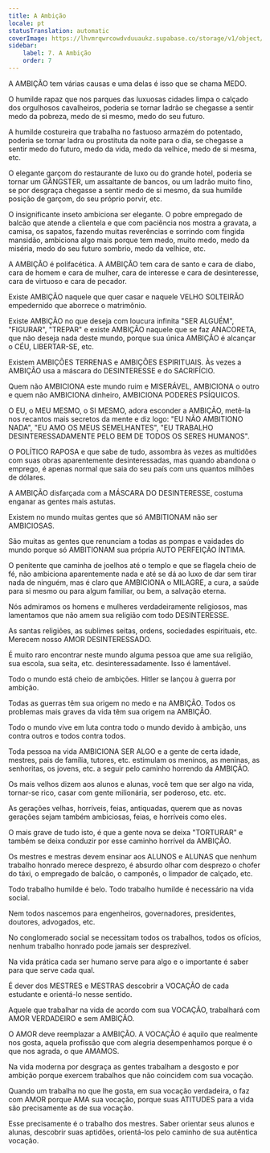 ```yaml
---
title: A Ambição
locale: pt
statusTranslation: automatic
coverImage: https://lhvmrqwrcowdvduuaukz.supabase.co/storage/v1/object/public/strapi-uploads/small_cover-educacion-fundamental.webp-2d51a7828a2b1309555be27f7e2a61a0.webp
sidebar:
    label: 7. A Ambição
    order: 7
---
```

A AMBIÇÃO tem várias causas e uma delas é isso que se chama MEDO.

O humilde rapaz que nos parques das luxuosas cidades limpa o calçado dos orgulhosos cavalheiros, poderia se tornar ladrão se chegasse a sentir medo da pobreza, medo de si mesmo, medo do seu futuro.

A humilde costureira que trabalha no fastuoso armazém do potentado, poderia se tornar ladra ou prostituta da noite para o dia, se chegasse a sentir medo do futuro, medo da vida, medo da velhice, medo de si mesma, etc.

O elegante garçom do restaurante de luxo ou do grande hotel, poderia se tornar um GÂNGSTER, um assaltante de bancos, ou um ladrão muito fino, se por desgraça chegasse a sentir medo de si mesmo, da sua humilde posição de garçom, do seu próprio porvir, etc.

O insignificante inseto ambiciona ser elegante. O pobre empregado de balcão que atende a clientela e que com paciência nos mostra a gravata, a camisa, os sapatos, fazendo muitas reverências e sorrindo com fingida mansidão, ambiciona algo mais porque tem medo, muito medo, medo da miséria, medo do seu futuro sombrio, medo da velhice, etc.

A AMBIÇÃO é polifacética. A AMBIÇÃO tem cara de santo e cara de diabo, cara de homem e cara de mulher, cara de interesse e cara de desinteresse, cara de virtuoso e cara de pecador.

Existe AMBIÇÃO naquele que quer casar e naquele VELHO SOLTEIRÃO empedernido que aborrece o matrimônio.

Existe AMBIÇÃO no que deseja com loucura infinita "SER ALGUÉM", "FIGURAR", "TREPAR" e existe AMBIÇÃO naquele que se faz ANACORETA, que não deseja nada deste mundo, porque sua única AMBIÇÃO é alcançar o CÉU, LIBERTAR-SE, etc.

Existem AMBIÇÕES TERRENAS e AMBIÇÕES ESPIRITUAIS. Às vezes a AMBIÇÃO usa a máscara do DESINTERESSE e do SACRIFÍCIO.

Quem não AMBICIONA este mundo ruim e MISERÁVEL, AMBICIONA o outro e quem não AMBICIONA dinheiro, AMBICIONA PODERES PSÍQUICOS.

O EU, o MEU MESMO, o SI MESMO, adora esconder a AMBIÇÃO, metê-la nos recantos mais secretos da mente e diz logo: "EU NÃO AMBITIONO NADA", "EU AMO OS MEUS SEMELHANTES", "EU TRABALHO DESINTERESSADAMENTE PELO BEM DE TODOS OS SERES HUMANOS".

O POLÍTICO RAPOSA e que sabe de tudo, assombra às vezes as multidões com suas obras aparentemente desinteressadas, mas quando abandona o emprego, é apenas normal que saia do seu país com uns quantos milhões de dólares.

A AMBIÇÃO disfarçada com a MÁSCARA DO DESINTERESSE, costuma enganar as gentes mais astutas.

Existem no mundo muitas gentes que só AMBITIONAM não ser AMBICIOSAS.

São muitas as gentes que renunciam a todas as pompas e vaidades do mundo porque só AMBITIONAM sua própria AUTO PERFEIÇÃO ÍNTIMA.

O penitente que caminha de joelhos até o templo e que se flagela cheio de fé, não ambiciona aparentemente nada e até se dá ao luxo de dar sem tirar nada de ninguém, mas é claro que AMBICIONA o MILAGRE, a cura, a saúde para si mesmo ou para algum familiar, ou bem, a salvação eterna.

Nós admiramos os homens e mulheres verdadeiramente religiosos, mas lamentamos que não amem sua religião com todo DESINTERESSE.

As santas religiões, as sublimes seitas, ordens, sociedades espirituais, etc. Merecem nosso AMOR DESINTERESSADO.

É muito raro encontrar neste mundo alguma pessoa que ame sua religião, sua escola, sua seita, etc. desinteressadamente. Isso é lamentável.

Todo o mundo está cheio de ambições. Hitler se lançou à guerra por ambição.

Todas as guerras têm sua origem no medo e na AMBIÇÃO. Todos os problemas mais graves da vida têm sua origem na AMBIÇÃO.

Todo o mundo vive em luta contra todo o mundo devido à ambição, uns contra outros e todos contra todos.

Toda pessoa na vida AMBICIONA SER ALGO e a gente de certa idade, mestres, pais de família, tutores, etc. estimulam os meninos, as meninas, as senhoritas, os jovens, etc. a seguir pelo caminho horrendo da AMBIÇÃO.

Os mais velhos dizem aos alunos e alunas, você tem que ser algo na vida, tornar-se rico, casar com gente milionária, ser poderoso, etc. etc.

As gerações velhas, horríveis, feias, antiquadas, querem que as novas gerações sejam também ambiciosas, feias, e horríveis como eles.

O mais grave de tudo isto, é que a gente nova se deixa "TORTURAR" e também se deixa conduzir por esse caminho horrível da AMBIÇÃO.

Os mestres e mestras devem ensinar aos ALUNOS e ALUNAS que nenhum trabalho honrado merece desprezo, é absurdo olhar com desprezo o chofer do táxi, o empregado de balcão, o camponês, o limpador de calçado, etc.

Todo trabalho humilde é belo. Todo trabalho humilde é necessário na vida social.

Nem todos nascemos para engenheiros, governadores, presidentes, doutores, advogados, etc.

No conglomerado social se necessitam todos os trabalhos, todos os ofícios, nenhum trabalho honrado pode jamais ser desprezível.

Na vida prática cada ser humano serve para algo e o importante é saber para que serve cada qual.

É dever dos MESTRES e MESTRAS descobrir a VOCAÇÃO de cada estudante e orientá-lo nesse sentido.

Aquele que trabalhar na vida de acordo com sua VOCAÇÃO, trabalhará com AMOR VERDADEIRO e sem AMBIÇÃO.

O AMOR deve reemplazar a AMBIÇÃO. A VOCAÇÃO é aquilo que realmente nos gosta, aquela profissão que com alegria desempenhamos porque é o que nos agrada, o que AMAMOS.

Na vida moderna por desgraça as gentes trabalham a desgosto e por ambição porque exercem trabalhos que não coincidem com sua vocação.

Quando um trabalha no que lhe gosta, em sua vocação verdadeira, o faz com AMOR porque AMA sua vocação, porque suas ATITUDES para a vida são precisamente as de sua vocação.

Esse precisamente é o trabalho dos mestres. Saber orientar seus alunos e alunas, descobrir suas aptidões, orientá-los pelo caminho de sua autêntica vocação.

